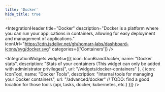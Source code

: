 ```yaml
---
title: 'Docker'
hide_title: true
---
```




<IntegrationHeader
  title="Docker"
  description="Docker is a platform where you can run your applications in containers, allowing for easy deployment and management of applications."
  iconUrl="https://cdn.jsdelivr.net/gh/homarr-labs/dashboard-icons/svg/docker.svg"
  categories={['Containers']}
/>

<IntegrationWidgets
    widgets={[{
        icon: IconBrandDocker,
        name: "Docker stats",
        description: "Stats of your containers (This widget can only be added with administrator privileges)",
        url: "/widgets/docker-containers"
    }, {
      icon: IconTool,
      name: "Docker Tools",
      description: "Internal tools for managing your Docker containers",
      url: "/advanced/docker" // TODO: find a good location for those tools (api, tasks, docker, kubernetes, etc.)
    }]}
/>

<IntegrationSecrets />
